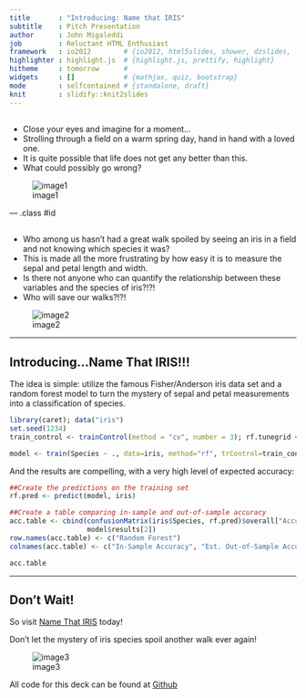 ```yaml
---
title       : "Introducing: Name that IRIS"
subtitle    : Pitch Presentation
author      : John Migaleddi
job         : Reluctant HTML Enthusiast
framework   : io2012        # {io2012, html5slides, shower, dzslides, ...}
highlighter : highlight.js  # {highlight.js, prettify, highlight}
hitheme     : tomorrow      # 
widgets     : []            # {mathjax, quiz, bootstrap}
mode        : selfcontained # {standalone, draft}
knit        : slidify::knit2slides
---
```

<!-- Limit image width and height -->
<style type='text/css'>
img {
    max-height: 350px;
    max-width: 350px;
}
</style>

<!-- Center image on slide -->
<script src="http://ajax.aspnetcdn.com/ajax/jQuery/jquery-1.7.min.js"></script>
<script type='text/javascript'>
$(function() {
    $("p:has(img)").addClass('centered');
});
</script>

##  

- Close your eyes and imagine for a moment...
- Strolling through a field on a warm spring day, hand in hand with a loved one.
- It is quite possible that life does not get any better than this.
- What could possibly go wrong?  
  
![image1](assets/img/holdhands.jpg)


--- .class #id 

## 

- Who among us hasn't had a great walk spoiled by seeing an iris in a field and not knowing which species it was?
- This is made all the more frustrating by how easy it is to measure the sepal and petal length and width.
- Is there not anyone who can quantify the relationship between these variables and the species of iris?!?!
- Who will save our walks?!?!

![image2](assets/img/desperation.jpg)

-----

## Introducing...Name That IRIS!!!

The idea is simple: utilize the famous Fisher/Anderson iris data set and a random forest model to turn the mystery of sepal and petal measurements into a classification of species.

```r
library(caret); data("iris")
set.seed(1234)
train_control <- trainControl(method = "cv", number = 3); rf.tunegrid <- data.frame(mtry = c(4))

model <- train(Species ~ ., data=iris, method="rf", trControl=train_control, tuneGrid = rf.tunegrid)
```

And the results are compelling, with a very high level of expected accuracy:

```r
##Create the predictions on the training set
rf.pred <- predict(model, iris)

##Create a table comparing in-sample and out-of-sample accuracy
acc.table <- cbind(confusionMatrix(iris$Species, rf.pred)$overall["Accuracy"],
                   model$results[2])
row.names(acc.table) <- c("Random Forest")
colnames(acc.table) <- c("In-Sample Accuracy", "Est. Out-of-Sample Accuracy")

acc.table
```

---

## Don't Wait!

So visit [Name That IRIS](https://jmigaleddi.shinyapps.io/NameThatIRIS/) today! 

Don't let the mystery of iris species spoil another walk ever again!

![image3](assets/img/happiness.jpg)

<span class="footnote">All code for this deck can be found at [Github](https://github.com/jmigaleddi/DDP_Pitch)</span>


